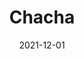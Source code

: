 ---
title: Chacha
tag: Tools
status: publish
date: 2021-12-01
slug: Chacha is a launchpad that enables new projects to crowdfund and makes smart investing easy.
logo: /img/Chacha.png
featured_img:
website: https://chacha.finance/
twitter:
telegram:
---